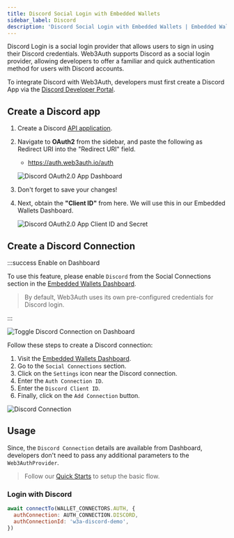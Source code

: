 ```yaml
---
title: Discord Social Login with Embedded Wallets
sidebar_label: Discord
description: 'Discord Social Login with Embedded Wallets | Embedded Wallets'
---
```



Discord Login is a social login provider that allows users to sign in using their Discord credentials. Web3Auth supports Discord as a social login provider, allowing developers to offer a familiar and quick authentication method for users with Discord accounts.

To integrate Discord with Web3Auth, developers must first create a Discord App via the [Discord Developer Portal](https://discord.com/developers/applications).

## Create a Discord app

1. Create a Discord [API application](https://discord.com/developers/applications).

2. Navigate to **OAuth2** from the sidebar, and paste the following as Redirect URI into the "Redirect URI" field.
   - https://auth.web3auth.io/auth

   ![Discord OAuth2.0 App Dashboard](/img/authentication/discord/discord-redirect-uri.png)

3. Don't forget to save your changes!

4. Next, obtain the **"Client ID"** from here. We will use this in our Embedded Wallets Dashboard.

   ![Discord OAuth2.0 App Client ID and Secret](/img/authentication/discord/discord-clientid-secret.png)

## Create a Discord Connection

:::success Enable on Dashboard

To use this feature, please enable `Discord` from the Social Connections section in the [Embedded Wallets Dashboard](https://dashboard.web3auth.io).

> By default, Web3Auth uses its own pre-configured credentials for Discord login.

:::

<div style={{ display: 'flex', margin: '20px 0', justifyContent: 'center' }}>
  <img
    src={DiscordToggle}
    style={{
      maxWidth: '800px',
      borderRadius: '8px',
      boxShadow: '0 2px 6px rgba(0, 0, 0, 0.1)',
    }}
    alt="Toggle Discord Connection on Dashboard"
  />
</div>

Follow these steps to create a Discord connection:

1. Visit the [Embedded Wallets Dashboard](https://dashboard.web3auth.io).
1. Go to the `Social Connections` section.
1. Click on the `Settings` icon near the Discord connection.
1. Enter the `Auth Connection ID`.
1. Enter the `Discord Client ID`.
1. Finally, click on the `Add Connection` button.

<div style={{ display: 'flex', margin: '20px 0', justifyContent: 'center' }}>
  <img
    src={DiscordConnection}
    style={{
      maxWidth: '600px',
      borderRadius: '8px',
      boxShadow: '0 2px 6px rgba(0, 0, 0, 0.1)',
    }}
    alt="Discord Connection"
  />
</div>

## Usage

Since, the `Discord Connection` details are available from Dashboard, developers don't need to pass any additional parameters to the `Web3AuthProvider`.

> Follow our [Quick Starts](/quickstart/?product=EMBEDDED_WALLETS&walletAggregatorOnly=NO&framework=REACT&stepIndex=0) to setup the basic flow.

### Login with Discord

```jsx
await connectTo(WALLET_CONNECTORS.AUTH, {
  authConnection: AUTH_CONNECTION.DISCORD,
  authConnectionId: 'w3a-discord-demo',
})
```
